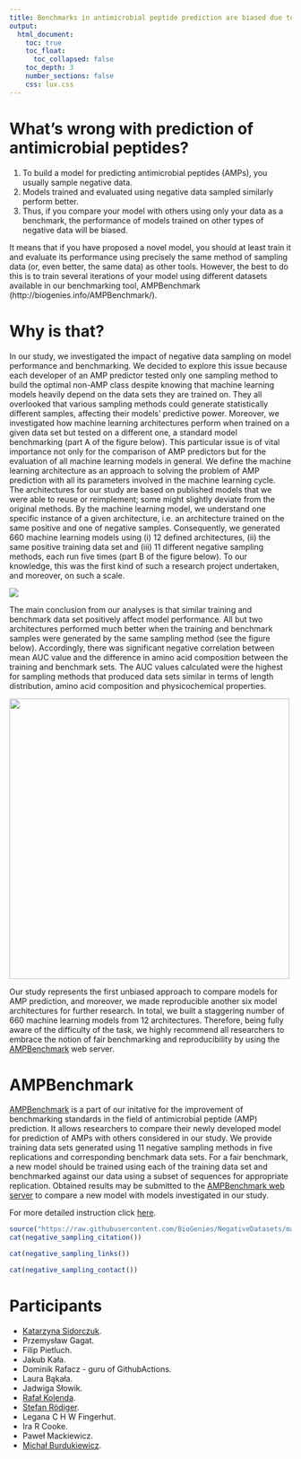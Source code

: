 ```yaml
---
title: Benchmarks in antimicrobial peptide prediction are biased due to the selection of negative data
output:                                                                                                         
  html_document:
    toc: true
    toc_float:
      toc_collapsed: false
    toc_depth: 3
    number_sections: false                                                                                                
    css: lux.css                                                                                               
---      
```


# What's wrong with prediction of antimicrobial peptides?

1. To build a model for predicting antimicrobial peptides (AMPs), you usually sample negative data.
2. Models trained and evaluated using negative data sampled similarly perform better.
3. Thus, if you compare your model with others using only your data as a benchmark, the performance of models trained on other types of negative data will be biased.

It means that if you have proposed a novel model, you should at least train it and evaluate its performance using precisely the same method of sampling data (or, even better, the same data) as other tools. However, the best to do this is to train several iterations of your model using different datasets available in our benchmarking tool, AMPBenchmark (http://biogenies.info/AMPBenchmark/).

# Why is that?

In our study, we investigated the impact of negative data sampling on model performance and benchmarking. We decided to explore this issue because each developer of an AMP predictor tested only one sampling method to build the optimal non-AMP class despite knowing that machine learning models heavily depend on the data sets they are trained on. They all overlooked that various sampling methods could generate statistically different samples, affecting their models' predictive power. Moreover, we investigated how machine learning architectures perform when trained on a given data set but tested on a different one, a standard model benchmarking (part A of the figure below). This particular issue is of vital importance not only for the comparison of AMP predictors but for the evaluation of all machine learning models in general. We define the machine learning architecture as an approach to solving the problem of AMP prediction with all its parameters involved in the machine learning cycle. The architectures for our study are based on published models that we were able to reuse or reimplement; some might slightly deviate from the original methods. By the machine learning model, we understand one specific instance of a given architecture, i.e. an architecture trained on the same positive and one of negative samples. Consequently, we generated 660 machine learning models using (i) 12 defined architectures, (ii) the same positive training data set and (iii) 11 different negative sampling methods, each run five times (part B of the figure below). To our knowledge, this was the first kind of such a research project undertaken, and moreover, on such a scale.


<img src="./figures/Fig1.png">

The main conclusion from our analyses is that similar training and benchmark data set positively affect model performance. All but two architectures performed much better when the training and benchmark samples were generated by the same sampling method (see the figure below). Accordingly, there was significant negative correlation between mean AUC value and the difference in amino acid composition between the training and benchmark sets. The AUC values calculated were the highest for sampling methods that produced data sets similar in terms of length distribution, amino acid composition and physicochemical properties.

<img src="./figures/Fig2A.png" style="width: 500px;"/>

Our study represents the first unbiased approach to compare models for AMP prediction, and moreover, we made reproducible another six model architectures for further research. In total, we built a staggering number of 660 machine learning models from 12 architectures. Therefore, being fully aware of the difficulty of the task, we highly recommend all researchers to embrace the notion of fair benchmarking and reproducibility by using the [AMPBenchmark](http://biogenies.info/AMPBenchmark/) web server.

 
# AMPBenchmark

[AMPBenchmark](http://biogenies.info/AMPBenchmark/) is a part of our initative for the improvement of benchmarking standards in the field of antimicrobial peptide (AMP) prediction. It allows researchers to compare their newly developed model for prediction of AMPs with others considered in our study. 
We provide training data sets generated using 11 negative sampling methods in five replications and corresponding benchmark data sets. For a fair benchmark, a new model should be trained using each of the training data set and benchmarked against our data using a subset of sequences for appropriate replication. Obtained results may be submitted to the [AMPBenchmark web server](http://biogenies.info/AMPBenchmark/) to compare a new model with models investigated in our study.

For more detailed instruction click [here](https://github.com/BioGenies/AMPBenchmark#how-to-use-the-public-data).



```r
source("https://raw.githubusercontent.com/BioGenies/NegativeDatasets/main/docs/rmd_scripts.R")
cat(negative_sampling_citation())
```


```r
cat(negative_sampling_links())
```

  
```r
cat(negative_sampling_contact())
```


# Participants

 - [Katarzyna Sidorczuk](https://twitter.com/k_sidorczuk).
 - Przemysław Gagat.
 - Filip Pietluch.
 - Jakub Kała.
 - Dominik Rafacz - guru of GithubActions.
 - Laura Bąkała.
 - Jadwiga Słowik.
 - [Rafał Kolenda](https://twitter.com/kolendarafal).
 - [Stefan Rödiger](https://mastodon.technology/@devSJR/108605182716342595).
 - Legana C H W Fingerhut.
 - Ira R Cooke.
 - Paweł Mackiewicz.
 - [Michał Burdukiewicz](https://github.com/michbur).

